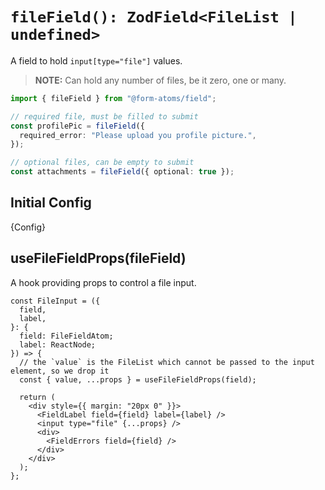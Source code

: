 

<Meta title="fields/fileField" of={FileFieldStories} />

# `fileField(): ZodField<FileList | undefined>`

A field to hold `input[type="file"]` values.

> **NOTE:** Can hold any number of files, be it zero, one or many.

```ts
import { fileField } from "@form-atoms/field";

// required file, must be filled to submit
const profilePic = fileField({
  required_error: "Please upload you profile picture.",
});

// optional files, can be empty to submit
const attachments = fileField({ optional: true });
```

## Initial Config

<Markdown>{Config}</Markdown>

## useFileFieldProps(fileField)

A hook providing props to control a file input.

```tsx
const FileInput = ({
  field,
  label,
}: {
  field: FileFieldAtom;
  label: ReactNode;
}) => {
  // the `value` is the FileList which cannot be passed to the input element, so we drop it
  const { value, ...props } = useFileFieldProps(field);

  return (
    <div style={{ margin: "20px 0" }}>
      <FieldLabel field={field} label={label} />
      <input type="file" {...props} />
      <div>
        <FieldErrors field={field} />
      </div>
    </div>
  );
};
```

<Stories />
